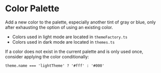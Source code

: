 
<Meta title="Intro/Color Palette" component={ColorPalette} />

# Color Palette

Add a new color to the palette, especially another tint of gray or blue, only after exhausting the option of using an existing color.

- Colors used in light mode are located in `themeFactory.ts`
- Colors used in dark mode are located in `themes.ts`

If a color does not exist in the current palette and is only used once, consider applying the color conditionally:

`theme.name === 'lightTheme' ? '#fff' : '#000'`

<Canvas>
  <Story name="Color Palette">
    <ColorPalette />
  </Story>
</Canvas>
